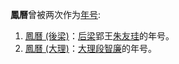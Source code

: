 '''鳳曆'''曾被两次作为[[年号|年号]]:
# [[鳳曆_(後梁)|鳳曆 (後梁)]]：[[后梁|后梁]]郢王[[朱友珪|朱友珪]]的年号。
# [[鳳曆_(大理)|鳳曆 (大理)]]：[[大理国|大理]][[段智廉|段智廉]]的年号。

{{disambig|F|Cat=年号消歧义}}